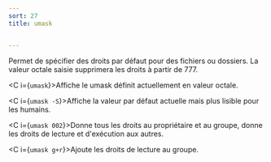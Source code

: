 ```yaml
---
sort: 27
title: umask


---
```


Permet de spécifier des droits par défaut pour des fichiers ou dossiers. La valeur octale saisie supprimera les droits à partir de 777.

<C i={`umask`}>Affiche le umask définit actuellement en valeur octale. </C>

<C i={`umask -S`}>Affiche la valeur par défaut actuelle mais plus lisible pour les humains.</C>

<C i={`umask 002`}>Donne tous les droits au propriétaire et au groupe, donne les droits de lecture et d'exécution aux autres. </C>

<C i={`umask g+r`}>Ajoute les droits de lecture au groupe.</C>



